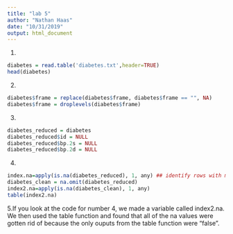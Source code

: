 ```yaml
---
title: "lab 5"
author: "Nathan Haas"
date: "10/31/2019"
output: html_document
---
```


1.
```r
diabetes = read.table('diabetes.txt',header=TRUE)
head(diabetes)
```


2.
```r
diabetes$frame = replace(diabetes$frame, diabetes$frame == "", NA)
diabetes$frame = droplevels(diabetes$frame)
```


3.
```r
diabetes_reduced = diabetes
diabetes_reduced$id = NULL
diabetes_reduced$bp.2s = NULL
diabetes_reduced$bp.2d = NULL

```


4.
```r
index.na=apply(is.na(diabetes_reduced), 1, any) ## identify rows with missing value.
diabetes_clean = na.omit(diabetes_reduced)
index2.na=apply(is.na(diabetes_clean), 1, any)
table(index2.na)
```


5.If you look at the code for number 4, we made a variable called index2.na. We then used the table function and found that all of the na values were gotten rid of because the only ouputs from the table function were "false".